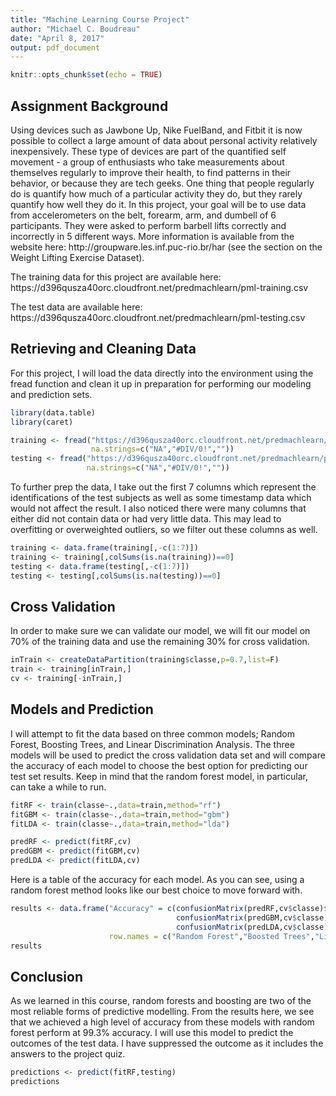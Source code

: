 ```yaml
---
title: "Machine Learning Course Project"
author: "Michael C. Boudreau"
date: "April 8, 2017"
output: pdf_document
---
```


```r
knitr::opts_chunk$set(echo = TRUE)
```

## Assignment Background

Using devices such as Jawbone Up, Nike FuelBand, and Fitbit it is now possible to collect a large amount of data about personal activity relatively inexpensively. These type of devices are part of the quantified self movement - a group of enthusiasts who take measurements about themselves regularly to improve their health, to find patterns in their behavior, or because they are tech geeks. One thing that people regularly do is quantify how much of a particular activity they do, but they rarely quantify how well they do it. In this project, your goal will be to use data from accelerometers on the belt, forearm, arm, and dumbell of 6 participants. They were asked to perform barbell lifts correctly and incorrectly in 5 different ways. More information is available from the website here: http://groupware.les.inf.puc-rio.br/har (see the section on the Weight Lifting Exercise Dataset).  
  
The training data for this project are available here:  
https://d396qusza40orc.cloudfront.net/predmachlearn/pml-training.csv

The test data are available here:  
https://d396qusza40orc.cloudfront.net/predmachlearn/pml-testing.csv  
  
## Retrieving and Cleaning Data
For this project, I will load the data directly into the environment using the fread function and clean it up in preparation for performing our modeling and prediction sets. 
```r
library(data.table)
library(caret)

training <- fread("https://d396qusza40orc.cloudfront.net/predmachlearn/pml-training.csv",
                  na.strings=c("NA","#DIV/0!",""))
testing <- fread("https://d396qusza40orc.cloudfront.net/predmachlearn/pml-testing.csv",
                 na.strings=c("NA","#DIV/0!",""))
```
To further prep the data, I take out the first 7 columns which represent the identifications of the test subjects as well as some timestamp data which would not affect the result. I also noticed there were many columns that either did not contain data or had very little data.  This may lead to overfitting or overweighted outliers, so we filter out these columns as well.
```r
training <- data.frame(training[,-c(1:7)])
training <- training[,colSums(is.na(training))==0]
testing <- data.frame(testing[,-c(1:7)])
testing <- testing[,colSums(is.na(testing))==0]
```

## Cross Validation
In order to make sure we can validate our model, we will fit our model on 70% of the training data and use the remaining 30% for cross validation.
```r
inTrain <- createDataPartition(training$classe,p=0.7,list=F)
train <- training[inTrain,]
cv <- training[-inTrain,]
```

## Models and Prediction
I will attempt to fit the data based on three common models; Random Forest, Boosting Trees, and Linear Discrimination Analysis.  The three models will be used to predict the cross validation data set and will compare the accuracy of each model to choose the best option for predicting our test set results. Keep in mind that the random forest model, in particular, can take a while to run.
```r
fitRF <- train(classe~.,data=train,method="rf")
fitGBM <- train(classe~.,data=train,method="gbm")
fitLDA <- train(classe~.,data=train,method="lda")

predRF <- predict(fitRF,cv)
predGBM <- predict(fitGBM,cv)
predLDA <- predict(fitLDA,cv)
```
Here is a table of the accuracy for each model.  As you can see, using a random forest method looks like our best choice to move forward with.
```r
results <- data.frame("Accuracy" = c(confusionMatrix(predRF,cv$classe)$overall[1],
                                     confusionMatrix(predGBM,cv$classe)$overall[1],
                                     confusionMatrix(predLDA,cv$classe)$overall[1]),
                      row.names = c("Random Forest","Boosted Trees","Linear Discriminant Analysis"))
results
```

## Conclusion
As we learned in this course, random forests and boosting are two of the most reliable forms of predictive modelling.  From the results here, we see that we achieved a high level of accuracy from these models with random forest perform at 99.3% accuracy.  I will use this model to predict the outcomes of the test data.  I have suppressed the outcome as it includes the answers to the project quiz.
```r
predictions <- predict(fitRF,testing)
predictions
```